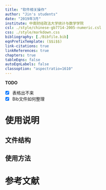 ```yaml
---
title: "软件相关操作"
author: "Jin's students"
date: "2019年3月"
institute: 中南财经政法大学统计与数学学院
csl: ./style/chinese-gb7714-2005-numeric.csl
css: ./style/markdown.css
bibliography: [./Bibfile.bib]
eqnPrefixTemplate: ($$i$$)
link-citations: true
linkReferences: true
chapters: true
tableEqns: false
autoEqnLabels: false
classoption: "aspectratio=1610"
---
```



**TODO**

- [x] 表格出不来
- [x] Bib文件如何整理


# 使用说明

## 文件结构 

## 使用方法

# 参考文献
[//]: # (\bibliography{Bibfile})
